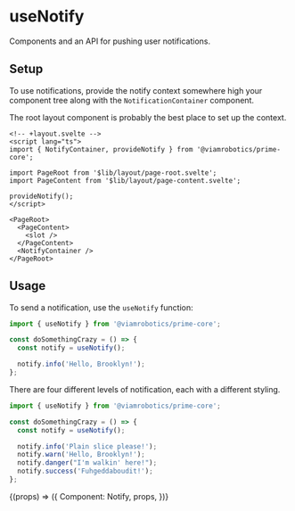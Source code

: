 
<Meta title='APIs/useNotify' />

# useNotify

Components and an API for pushing user notifications.

## Setup

To use notifications, provide the notify context somewhere high your component tree along with the `NotificationContainer` component.

The root layout component is probably the best place to set up the context.

```svelte
<!-- +layout.svelte -->
<script lang="ts">
import { NotifyContainer, provideNotify } from '@viamrobotics/prime-core';

import PageRoot from '$lib/layout/page-root.svelte';
import PageContent from '$lib/layout/page-content.svelte';

provideNotify();
</script>

<PageRoot>
  <PageContent>
    <slot />
  </PageContent>
  <NotifyContainer />
</PageRoot>
```

## Usage

To send a notification, use the `useNotify` function:

```ts
import { useNotify } from '@viamrobotics/prime-core';

const doSomethingCrazy = () => {
  const notify = useNotify();

  notify.info('Hello, Brooklyn!');
};
```

There are four different levels of notification, each with a different styling.

```ts
import { useNotify } from '@viamrobotics/prime-core';

const doSomethingCrazy = () => {
  const notify = useNotify();

  notify.info('Plain slice please!');
  notify.warn('Hello, Brooklyn!');
  notify.danger("I'm walkin' here!");
  notify.success('Fuhgeddaboudit!');
};
```

<Canvas>
  <Story name='Notify'>
    {(props) => ({
      Component: Notify,
      props,
    })}
  </Story>
</Canvas>
